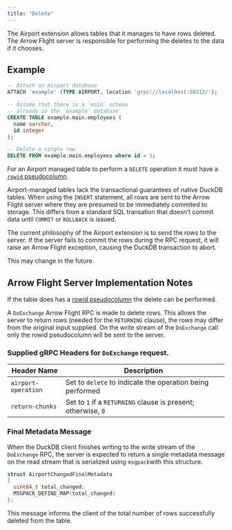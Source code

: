 ```yaml
---
title: "Delete"
---
```


The Airport extension allows tables that it manages to have rows deleted.  The Arrow Flight server is responsible for performing the deletes to the data if it chooses.

## Example

```sql
-- Attach an Airport database
ATTACH 'example' (TYPE AIRPORT, location 'grpc://localhost:50312/');

-- Assume that there is a `main` schema
-- already in the `example` database
CREATE TABLE example.main.employees (
  name varchar,
  id integer
);

-- Delete a single row
DELETE FROM example.main.employees where id = 5;
```

::: {.callout-caution}
For an Airport managed table to perform a `DELETE` operation it must have a [`rowid` pseudocolumn](table_row_ids.qmd).
:::

::: {.callout-tip}
Airport-managed tables lack the transactional guarantees of native DuckDB tables. When using the `INSERT` statement, all rows are sent to the Arrow Flight server where they are presumed to be immediately commited to storage. This differs from a standard SQL transation that doesn't commit data until `COMMIT` or `ROLLBACK` is issued.

The current philosophy of the Airport extension is to send the rows to the server. If the server fails to commit the rows during the RPC request, it will raise an Arrow Flight exception, causing the DuckDB transaction to abort.

This may change in the future.
:::

## Arrow Flight Server Implementation Notes

If the table does has a [rowid pseudocolumn](table_row_ids.qmd) the delete can be performed.

A `DoExchange` Arrow Flight RPC is made to delete rows. This allows the server to return rows (needed for the `RETURNING` clause), the rows may differ from the original input supplied.  On the write stream of the `DoExchange` call only the rowid pseudocolumn will be sent to the server.

### Supplied gRPC Headers for `DoExchange` request.

| Header Name        | Description                              |
|-----------------|--------------------------------------------------|
| `airport-operation` | Set to `delete` to indicate the operation being performed |
| `return-chunks`   | Set to `1` if a `RETURNING` clause is present; otherwise, `0` |

### Final Metadata Message

When the DuckDB client finishes writing to the write stream of the `DoExchange` RPC, the server is expected to return a single metadata message on the read stream that is serialized using `msgpack`with this structure.

```c++
struct AirportChangedFinalMetadata
{
  uint64_t total_changed;
  MSGPACK_DEFINE_MAP(total_changed)
};
```
This message informs the client of the total number of rows successfully deleted from the table.